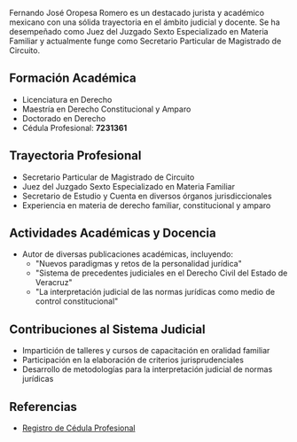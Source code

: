 Fernando José Oropesa Romero es un destacado jurista y académico mexicano con una sólida trayectoria en el ámbito judicial y docente. Se ha desempeñado como Juez del Juzgado Sexto Especializado en Materia Familiar y actualmente funge como Secretario Particular de Magistrado de Circuito.

## Formación Académica

- Licenciatura en Derecho
- Maestría en Derecho Constitucional y Amparo
- Doctorado en Derecho
- Cédula Profesional: **7231361**

## Trayectoria Profesional

- Secretario Particular de Magistrado de Circuito
- Juez del Juzgado Sexto Especializado en Materia Familiar
- Secretario de Estudio y Cuenta en diversos órganos jurisdiccionales
- Experiencia en materia de derecho familiar, constitucional y amparo

## Actividades Académicas y Docencia

- Autor de diversas publicaciones académicas, incluyendo:
  - "Nuevos paradigmas y retos de la personalidad jurídica"
  - "Sistema de precedentes judiciales en el Derecho Civil del Estado de Veracruz"
  - "La interpretación judicial de las normas jurídicas como medio de control constitucional"

## Contribuciones al Sistema Judicial

- Impartición de talleres y cursos de capacitación en oralidad familiar
- Participación en la elaboración de criterios jurisprudenciales
- Desarrollo de metodologías para la interpretación judicial de normas jurídicas

## Referencias

- [Registro de Cédula Profesional](https://www.buholegal.com/7231361/)
